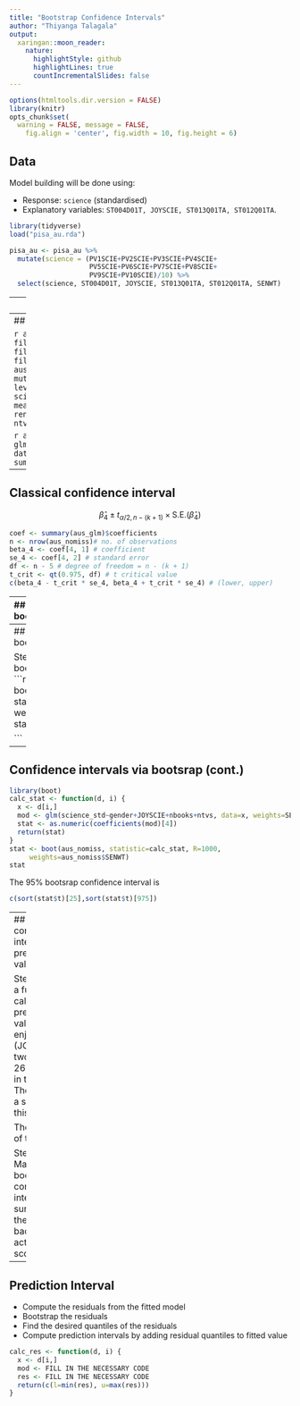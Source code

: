 ```yaml
---
title: "Bootstrap Confidence Intervals"
author: "Thiyanga Talagala"
output:
  xaringan::moon_reader:
    nature:
      highlightStyle: github
      highlightLines: true
      countIncrementalSlides: false
---
```


```r
options(htmltools.dir.version = FALSE)
library(knitr)
opts_chunk$set(
  warning = FALSE, message = FALSE, 
	fig.align = 'center', fig.width = 10, fig.height = 6)

```

## Data

Model building will be done using:

- Response: `science` (standardised)
- Explanatory variables: `ST004D01T, JOYSCIE, ST013Q01TA, ST012Q01TA`.


```r
library(tidyverse)
load("pisa_au.rda")

pisa_au <- pisa_au %>% 
  mutate(science = (PV1SCIE+PV2SCIE+PV3SCIE+PV4SCIE+
                    PV5SCIE+PV6SCIE+PV7SCIE+PV8SCIE+
                    PV9SCIE+PV10SCIE)/10) %>%
  select(science, ST004D01T, JOYSCIE, ST013Q01TA, ST012Q01TA, SENWT)
```

---
class: inverse middle 
# Your turn

 - remove cases with missing values
 - change gender to be a factor
 - standardise the science scores

---
## Model building

```r
aus_nomiss <- pisa_au %>% 
  filter(!is.na(JOYSCIE)) %>% 
  filter(!is.na(ST013Q01TA)) %>% filter(!is.na(ST012Q01TA))
aus_nomiss <- aus_nomiss %>%
  mutate(ST004D01T=factor(ST004D01T, levels=c(1,2), labels=c("f", "m")), 
         science_std = (science-mean(science))/sd(science)) %>%
  rename(gender=ST004D01T, nbooks=ST013Q01TA, ntvs=ST012Q01TA)
```

```r
aus_glm <- glm(science_std~gender+JOYSCIE+nbooks+ntvs, data=aus_nomiss, weights=SENWT)
summary(aus_glm)
```
---
## Classical confidence interval

$$\hat{\beta}_{4} \pm t_{\alpha/2, n - (k + 1)} \times \mathrm{S.E.}(\hat{\beta}_{4})$$

```r
coef <- summary(aus_glm)$coefficients
n <- nrow(aus_nomiss)# no. of observations
beta_4 <- coef[4, 1] # coefficient
se_4 <- coef[4, 2] # standard error
df <- n - 5 # degree of freedom = n - (k + 1)
t_crit <- qt(0.975, df) # t critical value
c(beta_4 - t_crit * se_4, beta_4 + t_crit * se_4) # (lower, upper)

```
---
## Confidence intervals via bootsrap

Step 1:

- `boot` package can generate bootsrap samples for weighted data.
-  To use the `boot` function for drawing samples, you need a function to compute the statistic of interest.
-  Write the function to return the slope for `nbooks` after fitting a `glm` to a bootstrap sample.

The skeleton of the function:
```r
calc_stat <- function(d, i) { # d-data, i - vector of indices of the bootstrap sample
  x <- d[i,] 
  mod <- FILL IN THE NECESSARY CODE
  stat <- FILL IN THE NECESSARY CODE
  return(stat)
}
```

---
## Confidence intervals via bootsrap (cont.)

Step 2:
 - Make a 95% bootsrap confidence interval
```r
library(boot)
stat <- boot(aus_nomiss, statistic=calc_stat, R=1000,
     weights=aus_nomiss$SENWT)
stat

```

---
## Confidence intervals via bootsrap (cont.)

```r
library(boot)
calc_stat <- function(d, i) {
  x <- d[i,]
  mod <- glm(science_std~gender+JOYSCIE+nbooks+ntvs, data=x, weights=SENWT)
  stat <- as.numeric(coefficients(mod)[4])
  return(stat)
}
stat <- boot(aus_nomiss, statistic=calc_stat, R=1000,
     weights=aus_nomiss$SENWT)
stat
```
 
The 95% bootsrap confidence interval is 
```r
c(sort(stat$t)[25],sort(stat$t)[975])
```
 
---
## Bootstrap confidence interval for predicted value

Step 1:
- Write a function to calculate the predicted value for a girl, enjoys science (JOYSCIE=1.0) two TVs and 26-100 books in the home. The weight for a student like this is 0.2. 

The skeleton of the function:
```r
calc_pred <- function(d, i, newd) {
  x <- d[i,]
  mod <- FILL IN THE NECESSARY CODE
  pred <- FILL IN THE NECESSARY CODE
  return(pred)
}
```

Step 02: 
- Make a 95% bootsrap confidence interval
- Be sure to convert the values back into the actual math score range

---
## Prediction Interval

- Compute the residuals from the fitted model 
- Bootstrap the residuals
- Find the desired quantiles of the residuals
- Compute prediction intervals by adding residual quantiles to fitted value

```r
calc_res <- function(d, i) {
  x <- d[i,]
  mod <- FILL IN THE NECESSARY CODE
  res <- FILL IN THE NECESSARY CODE
  return(c(l=min(res), u=max(res)))
}
```
